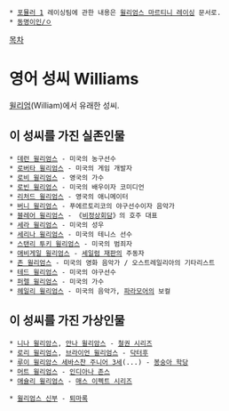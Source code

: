 * [[포뮬러 1]] 레이싱팀에 관한 내용은 [[윌리엄스 마르티니 레이싱]] 문서로.
 * [[동명이인/ㅇ]]

[[목차]]
= 영어 성씨 Williams =
[[윌리엄]](William)에서 유래한 성씨.

== 이 성씨를 가진 실존인물 ==
 * [[데런 윌리엄스]] - 미국의 농구선수
 * [[로버타 윌리엄스]] - 미국의 게임 개발자
 * [[로비 윌리엄스]] - 영국의 가수
 * [[로빈 윌리엄스]] - 미국의 배우이자 코미디언
 * [[리처드 윌리엄스]] - 영국의 애니메이터
 * [[버니 윌리엄스]] - 푸에르토리코의 야구선수이자 음악가
 * [[블레어 윌리엄스]] - 《[[비정상회담]]》의 호주 대표
 * [[세라 윌리엄스]] - 미국의 성우
 * [[세리나 윌리엄스]] - 미국의 테니스 선수
 * [[스탠리 투키 윌리엄스]] - 미국의 범죄자
 * [[애비게일 윌리엄스]] - [[세일럼 재판]]의 주동자
 * [[존 윌리엄스]] - 미국의 영화 음악가 / 오스트레일리아의 기타리스트
 * [[테드 윌리엄스]] - 미국의 야구선수
 * [[퍼렐 윌리엄스]] - 미국의 가수
 * [[헤일리 윌리엄스]] - 미국의 음악가, [[파라모어]]의 보컬

== 이 성씨를 가진 가상인물 ==
 * [[니나 윌리암스]], [[안나 윌리암스]] - [[철권 시리즈]]
 * [[로리 윌리엄스]], [[브라이언 윌리엄스]] - [[닥터후]]
 * [[루이 윌리암스 세바스찬 주니어 3세]](...) - [[봉숭아 학당]]
 * [[머트 윌리엄스]] - [[인디아나 존스]]
 * [[애슐리 윌리엄스]] - [[매스 이펙트 시리즈]]

 * [[윌리엄스 신부]] - [[퇴마록]]
